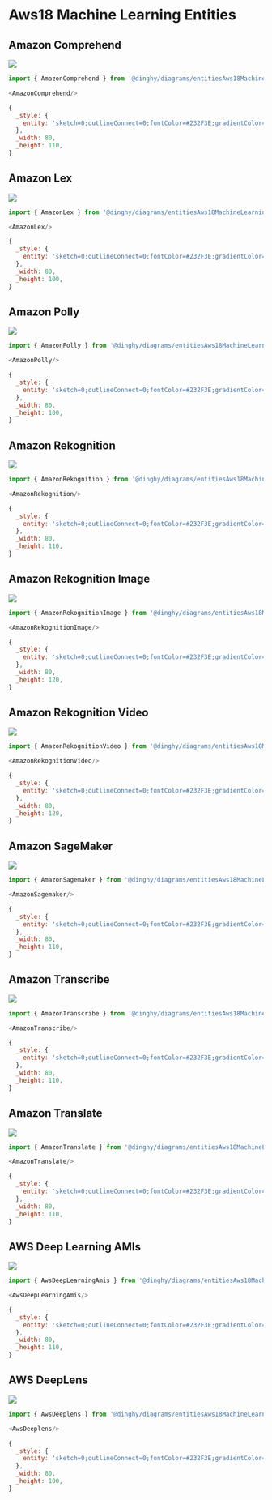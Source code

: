 
# Aws18 Machine Learning Entities


## Amazon Comprehend

<Tabs>
  <TabItem value="Preview">

![](./amazon-comprehend.png#drawio)

  </TabItem>
  <TabItem value="Usage">
    
```js
import { AmazonComprehend } from '@dinghy/diagrams/entitiesAws18MachineLearning'

<AmazonComprehend/>
```

  </TabItem>
  <TabItem value="Definition">
    
```js
{
  _style: {
    entity: 'sketch=0;outlineConnect=0;fontColor=#232F3E;gradientColor=none;strokeColor=#ffffff;fillColor=#232F3E;dashed=0;verticalLabelPosition=middle;verticalAlign=bottom;align=center;html=1;whiteSpace=wrap;fontSize=10;fontStyle=1;spacing=3;shape=mxgraph.aws4.productIcon;prIcon=mxgraph.aws4.comprehend;',
  },
  _width: 80,
  _height: 110,
}
```

  </TabItem>
</Tabs>


## Amazon Lex

<Tabs>
  <TabItem value="Preview">

![](./amazon-lex.png#drawio)

  </TabItem>
  <TabItem value="Usage">
    
```js
import { AmazonLex } from '@dinghy/diagrams/entitiesAws18MachineLearning'

<AmazonLex/>
```

  </TabItem>
  <TabItem value="Definition">
    
```js
{
  _style: {
    entity: 'sketch=0;outlineConnect=0;fontColor=#232F3E;gradientColor=none;strokeColor=#ffffff;fillColor=#232F3E;dashed=0;verticalLabelPosition=middle;verticalAlign=bottom;align=center;html=1;whiteSpace=wrap;fontSize=10;fontStyle=1;spacing=3;shape=mxgraph.aws4.productIcon;prIcon=mxgraph.aws4.lex;',
  },
  _width: 80,
  _height: 100,
}
```

  </TabItem>
</Tabs>


## Amazon Polly

<Tabs>
  <TabItem value="Preview">

![](./amazon-polly.png#drawio)

  </TabItem>
  <TabItem value="Usage">
    
```js
import { AmazonPolly } from '@dinghy/diagrams/entitiesAws18MachineLearning'

<AmazonPolly/>
```

  </TabItem>
  <TabItem value="Definition">
    
```js
{
  _style: {
    entity: 'sketch=0;outlineConnect=0;fontColor=#232F3E;gradientColor=none;strokeColor=#ffffff;fillColor=#232F3E;dashed=0;verticalLabelPosition=middle;verticalAlign=bottom;align=center;html=1;whiteSpace=wrap;fontSize=10;fontStyle=1;spacing=3;shape=mxgraph.aws4.productIcon;prIcon=mxgraph.aws4.polly;',
  },
  _width: 80,
  _height: 100,
}
```

  </TabItem>
</Tabs>


## Amazon Rekognition

<Tabs>
  <TabItem value="Preview">

![](./amazon-rekognition.png#drawio)

  </TabItem>
  <TabItem value="Usage">
    
```js
import { AmazonRekognition } from '@dinghy/diagrams/entitiesAws18MachineLearning'

<AmazonRekognition/>
```

  </TabItem>
  <TabItem value="Definition">
    
```js
{
  _style: {
    entity: 'sketch=0;outlineConnect=0;fontColor=#232F3E;gradientColor=none;strokeColor=#ffffff;fillColor=#232F3E;dashed=0;verticalLabelPosition=middle;verticalAlign=bottom;align=center;html=1;whiteSpace=wrap;fontSize=10;fontStyle=1;spacing=3;shape=mxgraph.aws4.productIcon;prIcon=mxgraph.aws4.rekognition;',
  },
  _width: 80,
  _height: 110,
}
```

  </TabItem>
</Tabs>


## Amazon Rekognition Image

<Tabs>
  <TabItem value="Preview">

![](./amazon-rekognition-image.png#drawio)

  </TabItem>
  <TabItem value="Usage">
    
```js
import { AmazonRekognitionImage } from '@dinghy/diagrams/entitiesAws18MachineLearning'

<AmazonRekognitionImage/>
```

  </TabItem>
  <TabItem value="Definition">
    
```js
{
  _style: {
    entity: 'sketch=0;outlineConnect=0;fontColor=#232F3E;gradientColor=none;strokeColor=#ffffff;fillColor=#232F3E;dashed=0;verticalLabelPosition=middle;verticalAlign=bottom;align=center;html=1;whiteSpace=wrap;fontSize=10;fontStyle=1;spacing=3;shape=mxgraph.aws4.productIcon;prIcon=mxgraph.aws4.rekognition_image;',
  },
  _width: 80,
  _height: 120,
}
```

  </TabItem>
</Tabs>


## Amazon Rekognition Video

<Tabs>
  <TabItem value="Preview">

![](./amazon-rekognition-video.png#drawio)

  </TabItem>
  <TabItem value="Usage">
    
```js
import { AmazonRekognitionVideo } from '@dinghy/diagrams/entitiesAws18MachineLearning'

<AmazonRekognitionVideo/>
```

  </TabItem>
  <TabItem value="Definition">
    
```js
{
  _style: {
    entity: 'sketch=0;outlineConnect=0;fontColor=#232F3E;gradientColor=none;strokeColor=#ffffff;fillColor=#232F3E;dashed=0;verticalLabelPosition=middle;verticalAlign=bottom;align=center;html=1;whiteSpace=wrap;fontSize=10;fontStyle=1;spacing=3;shape=mxgraph.aws4.productIcon;prIcon=mxgraph.aws4.rekognition_video;',
  },
  _width: 80,
  _height: 120,
}
```

  </TabItem>
</Tabs>


## Amazon SageMaker

<Tabs>
  <TabItem value="Preview">

![](./amazon-sagemaker.png#drawio)

  </TabItem>
  <TabItem value="Usage">
    
```js
import { AmazonSagemaker } from '@dinghy/diagrams/entitiesAws18MachineLearning'

<AmazonSagemaker/>
```

  </TabItem>
  <TabItem value="Definition">
    
```js
{
  _style: {
    entity: 'sketch=0;outlineConnect=0;fontColor=#232F3E;gradientColor=none;strokeColor=#ffffff;fillColor=#232F3E;dashed=0;verticalLabelPosition=middle;verticalAlign=bottom;align=center;html=1;whiteSpace=wrap;fontSize=10;fontStyle=1;spacing=3;shape=mxgraph.aws4.productIcon;prIcon=mxgraph.aws4.sagemaker;',
  },
  _width: 80,
  _height: 110,
}
```

  </TabItem>
</Tabs>


## Amazon Transcribe

<Tabs>
  <TabItem value="Preview">

![](./amazon-transcribe.png#drawio)

  </TabItem>
  <TabItem value="Usage">
    
```js
import { AmazonTranscribe } from '@dinghy/diagrams/entitiesAws18MachineLearning'

<AmazonTranscribe/>
```

  </TabItem>
  <TabItem value="Definition">
    
```js
{
  _style: {
    entity: 'sketch=0;outlineConnect=0;fontColor=#232F3E;gradientColor=none;strokeColor=#ffffff;fillColor=#232F3E;dashed=0;verticalLabelPosition=middle;verticalAlign=bottom;align=center;html=1;whiteSpace=wrap;fontSize=10;fontStyle=1;spacing=3;shape=mxgraph.aws4.productIcon;prIcon=mxgraph.aws4.transcribe;',
  },
  _width: 80,
  _height: 110,
}
```

  </TabItem>
</Tabs>


## Amazon Translate

<Tabs>
  <TabItem value="Preview">

![](./amazon-translate.png#drawio)

  </TabItem>
  <TabItem value="Usage">
    
```js
import { AmazonTranslate } from '@dinghy/diagrams/entitiesAws18MachineLearning'

<AmazonTranslate/>
```

  </TabItem>
  <TabItem value="Definition">
    
```js
{
  _style: {
    entity: 'sketch=0;outlineConnect=0;fontColor=#232F3E;gradientColor=none;strokeColor=#ffffff;fillColor=#232F3E;dashed=0;verticalLabelPosition=middle;verticalAlign=bottom;align=center;html=1;whiteSpace=wrap;fontSize=10;fontStyle=1;spacing=3;shape=mxgraph.aws4.productIcon;prIcon=mxgraph.aws4.translate;',
  },
  _width: 80,
  _height: 110,
}
```

  </TabItem>
</Tabs>


## AWS Deep Learning AMIs

<Tabs>
  <TabItem value="Preview">

![](./aws-deep-learning-amis.png#drawio)

  </TabItem>
  <TabItem value="Usage">
    
```js
import { AwsDeepLearningAmis } from '@dinghy/diagrams/entitiesAws18MachineLearning'

<AwsDeepLearningAmis/>
```

  </TabItem>
  <TabItem value="Definition">
    
```js
{
  _style: {
    entity: 'sketch=0;outlineConnect=0;fontColor=#232F3E;gradientColor=none;strokeColor=#ffffff;fillColor=#232F3E;dashed=0;verticalLabelPosition=middle;verticalAlign=bottom;align=center;html=1;whiteSpace=wrap;fontSize=10;fontStyle=1;spacing=3;shape=mxgraph.aws4.productIcon;prIcon=mxgraph.aws4.deep_learning_amis;',
  },
  _width: 80,
  _height: 110,
}
```

  </TabItem>
</Tabs>


## AWS DeepLens

<Tabs>
  <TabItem value="Preview">

![](./aws-deeplens.png#drawio)

  </TabItem>
  <TabItem value="Usage">
    
```js
import { AwsDeeplens } from '@dinghy/diagrams/entitiesAws18MachineLearning'

<AwsDeeplens/>
```

  </TabItem>
  <TabItem value="Definition">
    
```js
{
  _style: {
    entity: 'sketch=0;outlineConnect=0;fontColor=#232F3E;gradientColor=none;strokeColor=#ffffff;fillColor=#232F3E;dashed=0;verticalLabelPosition=middle;verticalAlign=bottom;align=center;html=1;whiteSpace=wrap;fontSize=10;fontStyle=1;spacing=3;shape=mxgraph.aws4.productIcon;prIcon=mxgraph.aws4.deeplens;',
  },
  _width: 80,
  _height: 100,
}
```

  </TabItem>
</Tabs>

